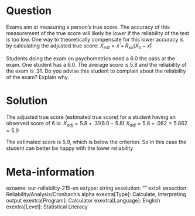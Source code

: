 Question
========
Exams aim at measuring a person's true score. The accuracy of this measurement of the true score will likely be lower if the reliability of the test is too low. One way to theoretically compensate for this lower accuracy is by calculating the adjusted true score: $X_{est} = x̄ + R_{xx}(X_o-x̄)$

Students doing the exam on psychometrics need a 6.0 the pass at the exam. One student has a 6.0. The average score is 5.8 and the reliability of the exam is .31. Do you advise this student to complain about the reliability of the exam? Explain why.


Solution
========
The adjusted true score (estimated true score) for a student having an observed score of 6 is:
$X_{adj} = 5.8 + .31(6.0 - 5.8)$
$X_{adj} = 5.8 + .062 = 5.862 = 5.9$

The estimated score is 5.9, which is below the criterion. So in this case the student can better be happy with the lower reliability


Meta-information
================
exname: eur-reliability-215-en
extype: string
exsolution: ""
extol: 
exsection: Reliability/Analysis/Cronbach's alpha
exextra[Type]: Calculate, Interpreting output
exextra[Program]: Calculator
exextra[Language]: English
exextra[Level]: Statistical Literacy
